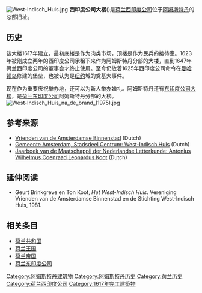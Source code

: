 [[Image:West-Indisch_Huis.jpg|thumb]]
'''西印度公司大楼'''({{lang-nl|West-Indisch Huis (Amsterdam)}})是[[荷兰西印度公司|荷兰西印度公司]]位于[[阿姆斯特丹|阿姆斯特丹]]的总部旧址。

==历史==
该大楼1617年建立，最初底楼是作为肉类市场，顶楼是作为民兵的接待室。1623年被刚成立两年的西印度公司承租下来作为阿姆斯特丹分部的大楼，直到1647年荷兰西印度公司的董事会才终止使用。至今仍放着1625年西印度公司命令在[[曼哈顿岛|曼哈顿岛]]修建的堡垒，也被认为是[[纽约|纽约]]城的奠基大事件。

现在作为重要庆祝举办地，还可以为新人举办婚礼。阿姆斯特丹还有[[东印度公司大楼|东印度公司大楼]]，是[[荷兰东印度公司|荷兰东印度公司]]阿姆斯特丹分部的大楼。
[[File:West-Indisch_Huis_na_de_brand_(1975).jpg|thumb]]

==参考来源==
*[http://www.amsterdamsebinnenstad.nl/ Vrienden van de Amsterdamse Binnenstad] {{Wayback|url=http://www.amsterdamsebinnenstad.nl/ |date=20210120061526 }} (Dutch)
* [https://web.archive.org/web/20070515035018/http://www.centrum.amsterdam.nl/smartsite.dws?id=319 Gemeente Amsterdam, Stadsdeel Centrum: West-Indisch Huis] (Dutch)
* [http://www.dbnl.org/tekst/_jaa003198701_01/_jaa003198701_01_0010.htm Jaarboek van de Maatschappij der Nederlandse Letterkunde: Antonius Wilhelmus Coenraad Leonardus Koot] {{Wayback|url=http://www.dbnl.org/tekst/_jaa003198701_01/_jaa003198701_01_0010.htm |date=20090206144320 }}  (Dutch)
{{coord|52|22|48|N|4|53|31|E|display=title|source:nlwiki}}

==延伸阅读==
* Geurt Brinkgreve en Ton Koot, ''Het West-Indisch Huis''. Vereniging Vrienden van de Amsterdamse Binnenstad en de Stichting West-Indisch Huis, 1981.

==相关条目==
*[[荷兰共和国|荷兰共和国]]
*[[荷兰王国|荷兰王国]]
*[[荷兰帝国|荷兰帝国]]
*[[荷兰东印度公司|荷兰东印度公司]]

{{荷兰主题}}
{{Authority control}}
[[Category:阿姆斯特丹建筑物|Category:阿姆斯特丹建筑物]]
[[Category:阿姆斯特丹历史|Category:阿姆斯特丹历史]]
[[Category:荷兰历史|Category:荷兰历史]]
[[Category:荷兰西印度公司|Category:荷兰西印度公司]]
[[Category:1617年完工建築物|Category:1617年完工建築物]]